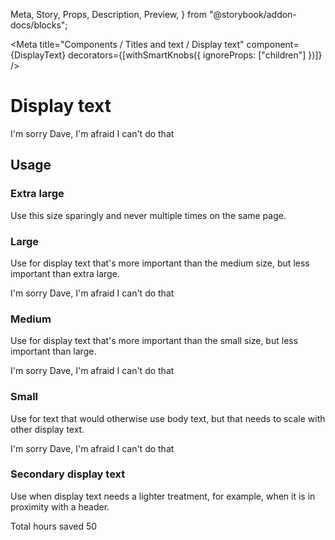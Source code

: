   Meta,
  Story,
  Props,
  Description,
  Preview,
} from "@storybook/addon-docs/blocks";

<Meta
  title="Components / Titles and text / Display text"
  component={DisplayText}
  decorators={[withSmartKnobs({ ignoreProps: ["children"] })]}
/>

# Display text

<Description of={DisplayText} />

<Preview withToolbar>
  <Story name="Example">
    <DisplayText size="extraLarge">
      I'm sorry Dave, I'm afraid I can't do that
    </DisplayText>
  </Story>
</Preview>

<Props of={DisplayText} />

## Usage

### Extra large

Use this size sparingly and never multiple times on the same page.

### Large

Use for display text that's more important than the medium size, but less important than extra large.

<Preview>
  <Story name="Large">
    <DisplayText size="large">
      I'm sorry Dave, I'm afraid I can't do that
    </DisplayText>
  </Story>
</Preview>

### Medium

Use for display text that's more important than the small size, but less important than large.

<Preview>
  <Story name="Medium">
    <DisplayText size="medium">
      I'm sorry Dave, I'm afraid I can't do that
    </DisplayText>
  </Story>
</Preview>

### Small

Use for text that would otherwise use body text, but that needs to scale with other display text.

<Preview>
  <Story name="Small">
    <DisplayText size="small">
      I'm sorry Dave, I'm afraid I can't do that
    </DisplayText>
  </Story>
</Preview>

### Secondary display text

Use when display text needs a lighter treatment, for example, when it is in proximity with
a header.

<Preview>
  <Story name="Secondary">
    <Card>
      <Stack vertical>
        <Heading element="h3" secondary>
          Total hours saved
        </Heading>
        <DisplayText size="extraLarge" secondary>
          50
        </DisplayText>
      </Stack>
    </Card>
  </Story>
</Preview>
